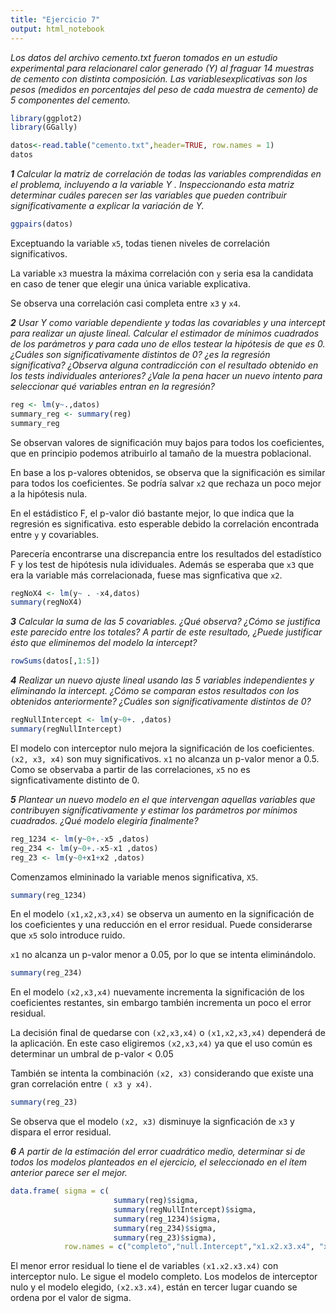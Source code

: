 ```yaml
---
title: "Ejercicio 7"
output: html_notebook
---
```

_Los datos del archivo cemento.txt fueron tomados en un estudio experimental para relacionarel calor generado (Y) al fraguar 14 muestras de cemento con distinta composición. Las variablesexplicativas  son  los  pesos  (medidos  en  porcentajes  del  peso  de  cada  muestra  de  cemento)  de  5 componentes del cemento._

```r
library(ggplot2)
library(GGally)
```

```r
datos<-read.table("cemento.txt",header=TRUE, row.names = 1)
datos
```

_**1** Calcular la matriz de correlación de todas las variables comprendidas en el problema, incluyendo a la variable Y . Inspeccionando esta matriz determinar cuáles parecen ser las variables que pueden contribuir significativamente a explicar la variación de Y._

```r
ggpairs(datos)
```

Exceptuando la variable `x5`, todas tienen niveles de correlación significativos.

La variable `x3` muestra la máxima correlación con `y` seria esa la candidata en caso de tener que elegir una única variable explicativa.

Se observa una correlación casi completa entre `x3` y `x4`.

_**2** Usar Y como variable dependiente y todas las covariables y una intercept para realizar un ajuste lineal. Calcular el estimador de mínimos cuadrados de los parámetros y para cada uno de ellos testear la hipótesis de que es 0. ¿Cuáles son significativamente distintos de 0? ¿es la regresión significativa? ¿Observa alguna contradicción con el resultado obtenido en los tests individuales anteriores? ¿Vale la pena hacer un nuevo intento para seleccionar qué variables entran en la regresión?_

```r
reg <- lm(y~.,datos)
summary_reg <- summary(reg)
summary_reg
```
Se observan valores de significación muy bajos para todos los coeficientes, que en principio podemos atribuirlo al tamaño de la muestra poblacional.

En base a los p-valores obtenidos, se observa que la significación es similar para todos los coeficientes. Se podría salvar `x2` que rechaza un poco mejor a la hipótesis nula.

En el estádistico F, el p-valor dió bastante mejor, lo que indica que la regresión es significativa. esto esperable debido la correlación encontrada entre `y` y covariables.

Parecería encontrarse una discrepancia entre los resultados del estadístico F y los test de hipótesis nula idividuales. Además se esperaba que `x3` que era la variable más correlacionada, fuese mas signficativa que `x2`.



```r
regNoX4 <- lm(y~ . -x4,datos)
summary(regNoX4)
```
_**3** Calcular la suma de las 5 covariables. ¿Qué observa? ¿Cómo se justifica este parecido entre los totales? A partir de este resultado, ¿Puede justificar ésto que eliminemos del modelo la intercept?_

```r
rowSums(datos[,1:5])
```
<!-- #TODO: Que siginfica esto? -->
_**4** Realizar un nuevo ajuste lineal usando las 5 variables independientes y eliminando la intercept. ¿Cómo se comparan estos resultados con los obtenidos anteriormente? ¿Cuáles son significativamente distintos de 0?_

```r
regNullIntercept <- lm(y~0+. ,datos)
summary(regNullIntercept)
```
El modelo con interceptor nulo mejora la significación de los coeficientes. `(x2, x3, x4)` son muy significativos. `x1` no alcanza un p-valor menor a 0.5. Como se observaba a partir de las correlaciones, `x5` no es signficativamente distinto de 0.

_**5** Plantear un nuevo modelo en el que intervengan aquellas variables que contribuyen significativamente y estimar los parámetros por mínimos cuadrados. ¿Qué modelo elegiría finalmente?_


```r
reg_1234 <- lm(y~0+.-x5 ,datos)
reg_234 <- lm(y~0+.-x5-x1 ,datos)
reg_23 <- lm(y~0+x1+x2 ,datos)
```

Comenzamos elmininado  la variable menos significativa,  `X5`.


```r
summary(reg_1234)
```

En el modelo `(x1,x2,x3,x4)` se observa un aumento en la significación de los coeficientes y una reducción en el error residual. Puede considerarse que `x5` solo introduce ruido.

`x1` no alcanza un p-valor menor a 0.05, por lo que se intenta eliminándolo.

```r
summary(reg_234)
```
En el modelo `(x2,x3,x4)` nuevamente incrementa la significación de los coeficientes restantes, sin embargo también incrementa un poco el error residual.

La decisión final de quedarse con `(x2,x3,x4)` o `(x1,x2,x3,x4)` dependerá de la aplicación. En este caso eligiremos `(x2,x3,x4)` ya que el uso común es determinar un umbral de p-valor < 0.05


También se intenta la combinación `(x2, x3)` considerando que existe una gran correlación entre `( x3 y x4)`.

```r
summary(reg_23)
```

Se observa que el modelo `(x2, x3)` disminuye la signficación de `x3` y dispara el error residual.

_**6**  A partir de la estimación del error cuadrático medio, determinar si de todos los modelos planteados en el ejercicio, el seleccionado en el ítem anterior parece ser el mejor._


```r
data.frame( sigma = c( 
                       summary(reg)$sigma,
                       summary(regNullIntercept)$sigma,
                       summary(reg_1234)$sigma,
                       summary(reg_234)$sigma,
                       summary(reg_23)$sigma),
            row.names = c("completo","null.Intercept","x1.x2.x3.x4", "x2.x3.x4", "x2.x3") )
```

El menor error residual lo tiene el de variables `(x1.x2.x3.x4)` con interceptor nulo.
Le sigue el modelo completo. Los modelos de interceptor nulo y el modelo elegido, `(x2.x3.x4)`, están en tercer lugar cuando se ordena por el valor de sigma.